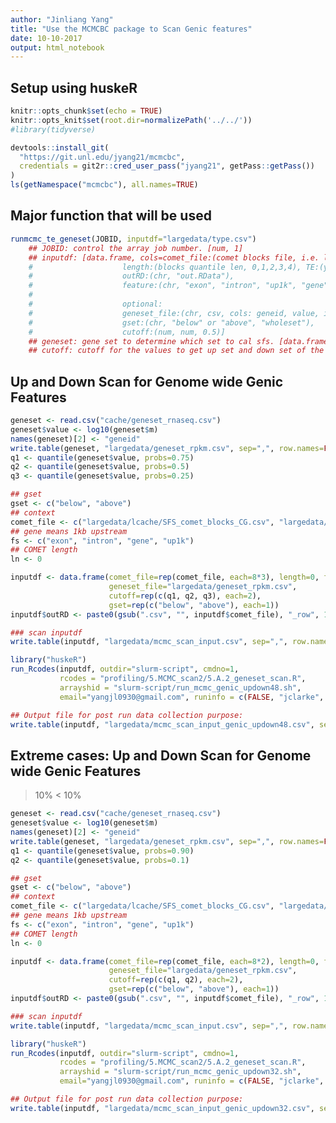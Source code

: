 ```yaml
---
author: "Jinliang Yang"
title: "Use the MCMCBC package to Scan Genic features"
date: 10-10-2017
output: html_notebook
---
```


## Setup using huskeR

```r
knitr::opts_chunk$set(echo = TRUE) 
knitr::opts_knit$set(root.dir=normalizePath('../../')) 
#library(tidyverse)

devtools::install_git(
  "https://git.unl.edu/jyang21/mcmcbc",
  credentials = git2r::cred_user_pass("jyang21", getPass::getPass())
)
ls(getNamespace("mcmcbc"), all.names=TRUE)
```

## Major function that will be used

```r
runmcmc_te_geneset(JOBID, inputdf="largedata/type.csv")
    ## JOBID: control the array job number. [num, 1]
    ## inputdf: [data.frame, cols=comet_file:(comet blocks file, i.e. largedata/lcache/SFS_comet_blocks_CG.csv), 
    #                    length:(blocks quantile len, 0,1,2,3,4), TE:(yes, no), 
    #                    outRD:(chr, "out.RData"),
    #                    feature:(chr, "exon", "intron", "up1k", "gene"),
    #                    
    #                    optional:
    #                    geneset_file:(chr, csv, cols: geneid, value, i.e. "geneset.tex"),
    #                    gset:(chr, "below" or "above", "wholeset"),
    #                    cutoff:(num, num, 0.5)]
    ## geneset: gene set to determine which set to cal sfs. [data.frame, cols: geneid, value]
    ## cutoff: cutoff for the values to get up set and down set of the gene. [num, 0.5]
```



## Up and Down Scan for Genome wide Genic Features

```r
geneset <- read.csv("cache/geneset_rnaseq.csv")
geneset$value <- log10(geneset$m)
names(geneset)[2] <- "geneid"
write.table(geneset, "largedata/geneset_rpkm.csv", sep=",", row.names=FALSE, quote=FALSE)
q1 <- quantile(geneset$value, probs=0.75)
q2 <- quantile(geneset$value, probs=0.5)
q3 <- quantile(geneset$value, probs=0.25)

## gset 
gset <- c("below", "above")
## context
comet_file <- c("largedata/lcache/SFS_comet_blocks_CG.csv", "largedata/lcache/SFS_comet_blocks_CHG.csv")
## gene means 1kb upstream
fs <- c("exon", "intron", "gene", "up1k")
## COMET length
ln <- 0

inputdf <- data.frame(comet_file=rep(comet_file, each=8*3), length=0, feature=rep(fs, each=6), TE="no", 
                      geneset_file="largedata/geneset_rpkm.csv",
                      cutoff=rep(c(q1, q2, q3), each=2),
                      gset=rep(c("below", "above"), each=1))
inputdf$outRD <- paste0(gsub(".csv", "", inputdf$comet_file), "_row", 1:nrow(inputdf), ".RData")

### scan inputdf
write.table(inputdf, "largedata/mcmc_scan_input.csv", sep=",", row.names=FALSE, quote=FALSE)

library("huskeR")
run_Rcodes(inputdf, outdir="slurm-script", cmdno=1,
           rcodes = "profiling/5.MCMC_scan2/5.A.2_geneset_scan.R",
           arrayshid = "slurm-script/run_mcmc_genic_updown48.sh",
           email="yangjl0930@gmail.com", runinfo = c(FALSE, "jclarke", 2, "8", "10:00:00"))

## Output file for post run data collection purpose:
write.table(inputdf, "largedata/mcmc_scan_input_genic_updown48.csv", sep=",", row.names=FALSE, quote=FALSE)


```


## Extreme cases: Up and Down Scan for Genome wide Genic Features

> 10%
< 10%

```r
geneset <- read.csv("cache/geneset_rnaseq.csv")
geneset$value <- log10(geneset$m)
names(geneset)[2] <- "geneid"
write.table(geneset, "largedata/geneset_rpkm.csv", sep=",", row.names=FALSE, quote=FALSE)
q1 <- quantile(geneset$value, probs=0.90)
q2 <- quantile(geneset$value, probs=0.1)

## gset 
gset <- c("below", "above")
## context
comet_file <- c("largedata/lcache/SFS_comet_blocks_CG.csv", "largedata/lcache/SFS_comet_blocks_CHG.csv")
## gene means 1kb upstream
fs <- c("exon", "intron", "gene", "up1k")
## COMET length
ln <- 0

inputdf <- data.frame(comet_file=rep(comet_file, each=8*2), length=0, feature=rep(fs, each=4), TE="no", 
                      geneset_file="largedata/geneset_rpkm.csv",
                      cutoff=rep(c(q1, q2), each=2),
                      gset=rep(c("below", "above"), each=1))
inputdf$outRD <- paste0(gsub(".csv", "", inputdf$comet_file), "_row", 1:nrow(inputdf), ".RData")

### scan inputdf
write.table(inputdf, "largedata/mcmc_scan_input.csv", sep=",", row.names=FALSE, quote=FALSE)

library("huskeR")
run_Rcodes(inputdf, outdir="slurm-script", cmdno=1,
           rcodes = "profiling/5.MCMC_scan2/5.A.2_geneset_scan.R",
           arrayshid = "slurm-script/run_mcmc_genic_updown32.sh",
           email="yangjl0930@gmail.com", runinfo = c(FALSE, "jclarke", 2, "8", "10:00:00"))

## Output file for post run data collection purpose:
write.table(inputdf, "largedata/mcmc_scan_input_genic_updown32.csv", sep=",", row.names=FALSE, quote=FALSE)


```